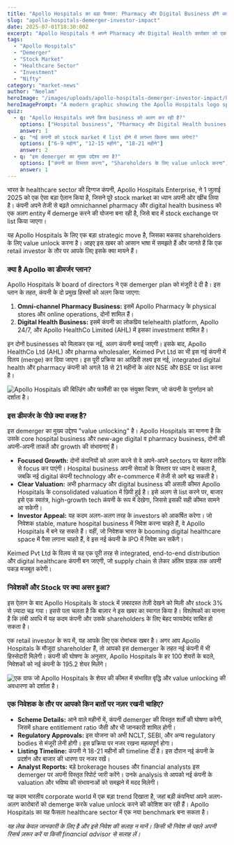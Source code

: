 ```yaml
---
title: "Apollo Hospitals का बड़ा फैसला: Pharmacy और Digital Business होंगे अलग, निवेशकों पर क्या होगा असर?"
slug: "apollo-hospitals-demerger-investor-impact"
date: 2025-07-01T18:30:00Z
excerpt: "Apollo Hospitals ने अपने Pharmacy और Digital Health कारोबार को एक अलग कंपनी बनाकर stock market में list करने का ऐलान किया है। इस बड़े फैसले से निवेशकों के लिए नए अवसर पैदा हो सकते हैं।"
tags:
  - "Apollo Hospitals"
  - "Demerger"
  - "Stock Market"
  - "Healthcare Sector"
  - "Investment"
  - "Nifty"
category: "market-news"
author: "Neelam"
heroImage: "/images/uploads/apollo-hospitals-demerger-investor-impact/hero-image.jpg"
heroImagePrompt: "A modern graphic showing the Apollo Hospitals logo splitting into two, representing the demerger of its hospital and pharmacy/digital businesses, with stock market graphs in the background."
quiz:
  - q: "Apollo Hospitals अपने किस business को अलग कर रही है?"
    options: ["Hospital business", "Pharmacy और Digital Health business", "Medical equipment business"]
    answer: 1
  - q: "नई कंपनी को stock market में list होने में लगभग कितना समय लगेगा?"
    options: ["6-9 महीने", "12-15 महीने", "18-21 महीने"]
    answer: 2
  - q: "इस demerger का मुख्य उद्देश्य क्या है?"
    options: ["कंपनी का विस्तार करना", "Shareholders के लिए value unlock करना", "कर्ज कम करना"]
    answer: 1
---
```


भारत के healthcare sector की दिग्गज कंपनी, Apollo Hospitals Enterprise, ने 1 जुलाई 2025 को एक ऐसा बड़ा ऐलान किया है, जिसने पूरे stock market का ध्यान अपनी ओर खींच लिया है। कंपनी अपने तेजी से बढ़ते omnichannel pharmacy और digital health business को एक अलग entity में demerge करने की योजना बना रही है, जिसे बाद में stock exchange पर list किया जाएगा।

यह Apollo Hospitals के लिए एक बड़ा strategic move है, जिसका मकसद shareholders के लिए value unlock करना है। आइए इस खबर को आसान भाषा में समझते हैं और जानते हैं कि एक retail investor के तौर पर आपके लिए इसके क्या मायने हैं।

### क्या है Apollo का डीमर्जर प्लान?

Apollo Hospitals के board of directors ने एक demerger plan को मंजूरी दे दी है। इस प्लान के तहत, कंपनी के दो प्रमुख हिस्सों को अलग किया जाएगा:
1.  **Omni-channel Pharmacy Business:** इसमें Apollo Pharmacy के physical stores और online operations, दोनों शामिल हैं।
2.  **Digital Health Business:** इसमें कंपनी का लोकप्रिय telehealth platform, Apollo 24/7, और Apollo HealthCo Limited (AHL) में इसका investment शामिल है।

इन दोनों businesses को मिलाकर एक नई, अलग कंपनी बनाई जाएगी। इसके बाद, Apollo HealthCo Ltd (AHL) और pharma wholesaler, Keimed Pvt Ltd का भी इस नई कंपनी में विलय (merge) कर दिया जाएगा। इस पूरी प्रक्रिया का आखिरी लक्ष्य इस नई, integrated digital health और pharmacy कंपनी को अगले 18 से 21 महीनों के अंदर NSE और BSE पर list करना है।

![Apollo Hospitals की बिल्डिंग और फार्मेसी का एक संयुक्त चित्रण, जो कंपनी के पुनर्गठन को दर्शाता है।](/images/uploads/apollo-hospitals-demerger-investor-impact/apollo-restructuring.png)

### इस डीमर्जर के पीछे क्या वजह है?

इस demerger का मुख्य उद्देश्य "value unlocking" है। Apollo Hospitals का मानना है कि उसके core hospital business और new-age digital व pharmacy business, दोनों की अपनी-अपनी ताकतें और growth की संभावनाएं हैं।

-   **Focused Growth:** दोनों कंपनियों को अलग करने से वे अपने-अपने sectors पर बेहतर तरीके से focus कर पाएंगी। Hospital business अपनी सेवाओं के विस्तार पर ध्यान दे सकता है, जबकि नई digital कंपनी technology और e-commerce में तेजी से आगे बढ़ सकती है।
-   **Clear Valuation:** अभी pharmacy और digital business की असली कीमत Apollo Hospitals के consolidated valuation में छिपी हुई है। इसे अलग से list करने पर, बाजार इसे एक स्वतंत्र, high-growth tech कंपनी के रूप में देखेगा, जिससे इसकी सही कीमत सामने आ सकेगी।
-   **Investor Appeal:** यह कदम अलग-अलग तरह के investors को आकर्षित करेगा। जो निवेशक stable, mature hospital business में निवेश करना चाहते हैं, वे Apollo Hospitals में बने रह सकते हैं। वहीं, जो निवेशक भारत के booming digital healthcare space में पैसा लगाना चाहते हैं, वे इस नई कंपनी के IPO में निवेश कर सकेंगे।

Keimed Pvt Ltd के विलय से यह एक पूरी तरह से integrated, end-to-end distribution और digital healthcare कंपनी बन जाएगी, जो supply chain से लेकर अंतिम ग्राहक तक अपनी पकड़ मजबूत करेगी।

### निवेशकों और Stock पर क्या असर हुआ?

इस ऐलान के बाद Apollo Hospitals के stock में ज़बरदस्त तेज़ी देखने को मिली और stock 3% से ज़्यादा चढ़ गया। इससे पता चलता है कि बाज़ार ने इस खबर का स्वागत किया है। विश्लेषकों का मानना है कि लंबी अवधि में यह कदम कंपनी और उसके shareholders के लिए बेहद फायदेमंद साबित हो सकता है।

एक retail investor के रूप में, यह आपके लिए एक रोमांचक खबर है। अगर आप Apollo Hospitals के मौजूदा shareholder हैं, तो आपको इस demerger के तहत नई कंपनी में भी हिस्सेदारी मिलेगी। कंपनी की घोषणा के अनुसार, Apollo Hospitals के हर 100 शेयरों के बदले, निवेशकों को नई कंपनी के 195.2 शेयर मिलेंगे।

![एक ग्राफ जो Apollo Hospitals के शेयर की कीमत में संभावित वृद्धि और value unlocking की अवधारणा को दर्शाता है।](/images/uploads/apollo-hospitals-demerger-investor-impact/value-unlocking-graph.png)

### एक निवेशक के तौर पर आपको किन बातों पर नज़र रखनी चाहिए?

*   **Scheme Details:** आने वाले महीनों में, कंपनी demerger की विस्तृत शर्तों की घोषणा करेगी, जिसमें share entitlement ratio जैसी और भी जानकारी शामिल होगी।
*   **Regulatory Approvals:** इस योजना को अभी NCLT, SEBI, और अन्य regulatory bodies से मंजूरी लेनी होगी। इस प्रक्रिया पर नजर रखना महत्वपूर्ण होगा।
*   **Listing Timeline:** कंपनी ने 18-21 महीनों की timeline दी है। इस दौरान नई कंपनी के प्रदर्शन और बाजार की धारणा पर नजर रखें।
*   **Analyst Reports:** बड़े brokerage houses और financial analysts इस demerger पर अपनी विस्तृत रिपोर्ट जारी करेंगे। उनके analysis से आपको नई कंपनी के valuation और भविष्य की संभावनाओं को समझने में मदद मिलेगी।

यह कदम भारतीय corporate world में एक बड़ा trend दिखाता है, जहां बड़ी कंपनियां अपने अलग-अलग कारोबारों को demerge करके value unlock करने की कोशिश कर रही हैं। Apollo Hospitals का यह फैसला healthcare sector में एक नया benchmark बना सकता है।

*यह लेख केवल जानकारी के लिए है और इसे निवेश की सलाह न मानें। किसी भी निवेश से पहले अपनी रिसर्च ज़रूर करें या किसी financial advisor से सलाह लें।*